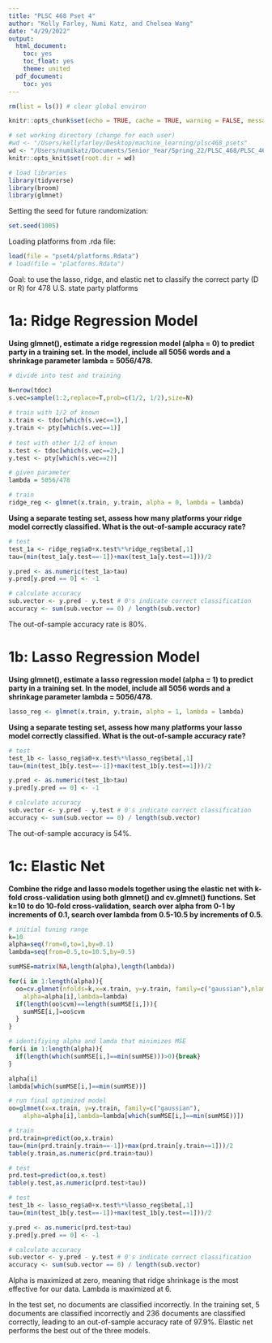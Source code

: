 ```yaml
---
title: "PLSC 468 Pset 4"
author: "Kelly Farley, Numi Katz, and Chelsea Wang"
date: "4/29/2022"
output:
  html_document:
    toc: yes
    toc_float: yes
    theme: united
  pdf_document:
    toc: yes
---
```


```r
rm(list = ls()) # clear global environ

knitr::opts_chunk$set(echo = TRUE, cache = TRUE, warning = FALSE, message = FALSE)

# set working directory (change for each user)
#wd <- "/Users/kellyfarley/Desktop/machine_learning/plsc468_psets"
wd <- "/Users/numikatz/Documents/Senior_Year/Spring_22/PLSC_468/PLSC_468/plsc468_psets"
knitr::opts_knit$set(root.dir = wd)
```



```r
# load libraries
library(tidyverse)
library(broom)
library(glmnet)
```

Setting the seed for future randomization:

```r
set.seed(1005)
```

Loading platforms from .rda file:

```r
load(file = "pset4/platforms.Rdata")
# load(file = "platforms.Rdata")
```

Goal: to use the lasso, ridge, and elastic net to classify the correct party (D or R) for 478 U.S. state party platforms

# 1a: Ridge Regression Model

**Using glmnet(), estimate a ridge regression model (alpha = 0) to predict party in a training set. In the model, include all 5056 words and a shrinkage parameter lambda = 5056/478.**

```r
# divide into test and training

N=nrow(tdoc)
s.vec=sample(1:2,replace=T,prob=c(1/2, 1/2),size=N)
  
# train with 1/2 of known
x.train <- tdoc[which(s.vec==1),]
y.train <- pty[which(s.vec==1)]
  
# test with other 1/2 of known
x.test <- tdoc[which(s.vec==2),]
y.test <- pty[which(s.vec==2)]
```

```r
# given parameter
lambda = 5056/478

# train
ridge_reg <- glmnet(x.train, y.train, alpha = 0, lambda = lambda)
```

**Using a separate testing set, assess how many platforms your ridge model correctly classified. What is the out-of-sample accuracy rate?**

```r
# test
test_1a <- ridge_reg$a0+x.test%*%ridge_reg$beta[,1]
tau=(min(test_1a[y.test==-1])+max(test_1a[y.test==1]))/2

y.pred <- as.numeric(test_1a>tau)
y.pred[y.pred == 0] <- -1

# calculate accuracy
sub.vector <- y.pred - y.test # 0's indicate correct classification
accuracy <- sum(sub.vector == 0) / length(sub.vector)
```

The out-of-sample accuracy rate is 80%.

# 1b: Lasso Regression Model

**Using glmnet(), estimate a lasso regression model (alpha = 1) to predict party in a training set. In the model, include all 5056 words and a shrinkage parameter lambda = 5056/478.**

```r
lasso_reg <- glmnet(x.train, y.train, alpha = 1, lambda = lambda)
```

**Using a separate testing set, assess how many platforms your lasso model correctly classified. What is the out-of-sample accuracy rate?**

```r
# test
test_1b <- lasso_reg$a0+x.test%*%lasso_reg$beta[,1]
tau=(min(test_1b[y.test==-1])+max(test_1b[y.test==1]))/2

y.pred <- as.numeric(test_1b>tau)
y.pred[y.pred == 0] <- -1

# calculate accuracy
sub.vector <- y.pred - y.test # 0's indicate correct classification
accuracy <- sum(sub.vector == 0) / length(sub.vector)
```

The out-of-sample accuracy is 54%.

# 1c: Elastic Net 

**Combine the ridge and lasso models together using the elastic net with k-fold cross-validation using both glmnet() and cv.glmnet() functions. Set k=10 to do 10-fold cross-validation, search over alpha from 0-1 by increments of 0.1, search over lambda from 0.5-10.5 by increments of 0.5.**

```r
# initial tuning range
k=10
alpha=seq(from=0,to=1,by=0.1)
lambda=seq(from=0.5,to=10.5,by=0.5)

sumMSE=matrix(NA,length(alpha),length(lambda))

for(i in 1:length(alpha)){
  oo=cv.glmnet(nfolds=k,x=x.train, y=y.train, family=c("gaussian"),nlambda=length(lambda),
  	alpha=alpha[i],lambda=lambda)
  if(length(oo$cvm)==length(sumMSE[i,])){
  	sumMSE[i,]=oo$cvm
  }
}

# identifiying alpha and lamda that minimizes MSE
for(i in 1:length(alpha)){
  if(length(which(sumMSE[i,]==min(sumMSE)))>0){break}
}

alpha[i]
lambda[which(sumMSE[i,]==min(sumMSE))]

# run final optimized model
oo=glmnet(x=x.train, y=y.train, family=c("gaussian"),
  	alpha=alpha[i],lambda=lambda[which(sumMSE[i,]==min(sumMSE))])

# train
prd.train=predict(oo,x.train)
tau=(min(prd.train[y.train==-1])+max(prd.train[y.train==1]))/2
table(y.train,as.numeric(prd.train>tau))

# test
prd.test=predict(oo,x.test)
table(y.test,as.numeric(prd.test>tau))

# test
test_1b <- lasso_reg$a0+x.test%*%lasso_reg$beta[,1]
tau=(min(test_1b[y.test==-1])+max(test_1b[y.test==1]))/2

y.pred <- as.numeric(prd.test>tau)
y.pred[y.pred == 0] <- -1

# calculate accuracy
sub.vector <- y.pred - y.test # 0's indicate correct classification
accuracy <- sum(sub.vector == 0) / length(sub.vector)
```

Alpha is maximized at zero, meaning that ridge shrinkage is the most effective for our data. Lambda is maximized at 6. 

In the test set, no documents are classified incorrectly. In the training set, 5 documents are classified incorrectly and 236 documents are classified correctly, leading to an out-of-sample accuracy rate of 97.9%. Elastic net performs the best out of the three models.  
